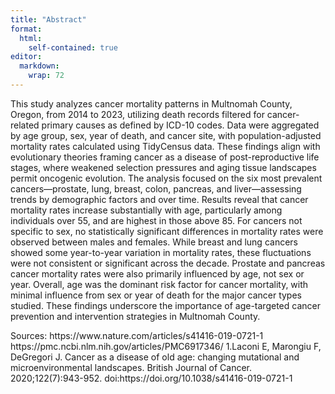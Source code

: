 ```yaml
---
title: "Abstract"
format: 
  html:
    self-contained: true
editor: 
  markdown: 
    wrap: 72
---
```


This study analyzes cancer mortality patterns in Multnomah County,
Oregon, from 2014 to 2023, utilizing death records filtered for
cancer-related primary causes as defined by ICD-10 codes. Data were
aggregated by age group, sex, year of death, and cancer site, with
population-adjusted mortality rates calculated using TidyCensus data.
These findings align with evolutionary theories framing cancer as a
disease of post-reproductive life stages, where weakened selection
pressures and aging tissue landscapes permit oncogenic evolution. The
analysis focused on the six most prevalent cancers—prostate, lung,
breast, colon, pancreas, and liver—assessing trends by demographic
factors and over time. Results reveal that cancer mortality rates
increase substantially with age, particularly among individuals over 55,
and are highest in those above 85. For cancers not specific to sex, no
statistically significant differences in mortality rates were observed
between males and females. While breast and lung cancers showed some
year-to-year variation in mortality rates, these fluctuations were not
consistent or significant across the decade. Prostate and pancreas
cancer mortality rates were also primarily influenced by age, not sex or
year. Overall, age was the dominant risk factor for cancer mortality,
with minimal influence from sex or year of death for the major cancer
types studied. These findings underscore the importance of age-targeted
cancer prevention and intervention strategies in Multnomah County.

Sources: https://www.nature.com/articles/s41416-019-0721-1
https://pmc.ncbi.nlm.nih.gov/articles/PMC6917346/ 1.Laconi E, Marongiu
F, DeGregori J. Cancer as a disease of old age: changing mutational and
microenvironmental landscapes. British Journal of Cancer.
2020;122(7):943-952. doi:https://doi.org/10.1038/s41416-019-0721-1
